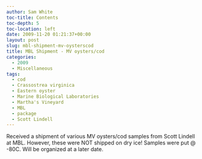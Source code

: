 ```yaml
---
author: Sam White
toc-title: Contents
toc-depth: 5
toc-location: left
date: 2009-11-20 01:21:37+00:00
layout: post
slug: mbl-shipment-mv-oysterscod
title: MBL Shipment - MV oysters/cod
categories:
  - 2009
  - Miscellaneous
tags:
  - cod
  - Crassostrea virginica
  - Eastern oyster
  - Marine Biological Laboratories
  - Martha's Vineyard
  - MBL
  - package
  - Scott Lindell
---
```


Received a shipment of various MV oysters/cod samples from Scott Lindell at MBL. However, these were NOT shipped on dry ice! Samples were put @ -80C. Will be organized at a later date.
